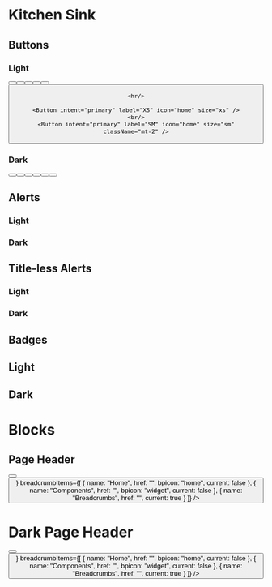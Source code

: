 [//]: # (This file is part of IronERP.)
[//]: # (IronERP is free software: you can redistribute it and/or modify it under the terms of)
[//]: # (the GNU General Public License as published by the Free Software Foundation, either)
[//]: # (version 3 of the License, or &#40;at your option&#41; any later version.)
[//]: # (IronERP is distributed in the hope that it will be useful, but WITHOUT ANY WARRANTY;)
[//]: # (without even the implied warranty of MERCHANTABILITY or FITNESS FOR A PARTICULAR)
[//]: # (PURPOSE. See the GNU General Public License for more details.)
[//]: # (You should have received a copy of the GNU General Public License along with IronERP.)
[//]: # (If not, see <https://www.gnu.org/licenses/>.)


# Kitchen Sink

## Buttons

### Light

<div className="sb-unstyled">
    <Button intent="primary" label="Primary" icon="home" />
    <Button intent="secondary" label="Secondary" icon="refresh" />
    <Button intent="default" label="Default" icon="circle" />
    <Button intent="success" label="Success" icon="confirm" />
    <Button intent="warning" label="Warning" icon="warning-sign" />
    <Button intent="danger" label="Danger" icon="error" />
    
    <hr/>
    
    <Button intent="primary" label="XS" icon="home" size="xs" />
    <br/>
    <Button intent="primary" label="SM" icon="home" size="sm" className="mt-2" />
</div>

### Dark

<div className="sb-unstyled dark bg-slate-800 p-2">
    <Button intent="primary" label="Primary" icon="home" />
    <Button intent="secondary" label="Secondary" icon="refresh" />
    <Button intent="default" label="Default" icon="circle" />
    <Button intent="success" label="Success" icon="confirm" />
    <Button intent="warning" label="Warning" icon="warning-sign" />
    <Button intent="danger" label="Danger" icon="error" />
</div> 

## Alerts

### Light

<div className="sb-unstyled">
    <Alert content="This is a primary alert" intent="primary" icon="info-sign" dismissable={false} title="Primary Alert" />
    <Alert content="This is a secondary alert" intent="secondary" icon="refresh" dismissable={false} title="Secondary Alert" />
    <Alert content="This is a default alert" intent="default" icon="circle" dismissable={false} title="Default Alert" />
    <Alert content="This is a success alert" intent="success" icon="confirm" dismissable={false} title="Success Alert" />
    <Alert content="This is a warning alert" intent="warning" icon="warning-sign" dismissable={false} title="Warning Alert" />
    <Alert content="This is a danger alert" intent="danger" icon="error" dismissable={false} title="Danger Alert" />
</div>

### Dark

<div className="sb-unstyled dark bg-slate-800 p-2">
    <Alert content="This is a primary alert" intent="primary" icon="info-sign" dismissable={false} title="Primary Alert" />
    <Alert content="This is a secondary alert" intent="secondary" icon="refresh" dismissable={false} title="Secondary Alert" />
    <Alert content="This is a default alert" intent="default" icon="circle" dismissable={false} title="Default Alert" />
    <Alert content="This is a success alert" intent="success" icon="confirm" dismissable={false} title="Success Alert" />
    <Alert content="This is a warning alert" intent="warning" icon="warning-sign" dismissable={false} title="Warning Alert" />
    <Alert content="This is a danger alert" intent="danger" icon="error" dismissable={false} title="Danger Alert" />
</div>

## Title-less Alerts

### Light

<div className="sb-unstyled">
    <Alert content="This is a primary alert" intent="primary" icon="info-sign" dismissable={false} />
    <Alert content="This is a secondary alert" intent="secondary" icon="refresh" dismissable={false} />
    <Alert content="This is a default alert" intent="default" icon="circle" dismissable={false} />
    <Alert content="This is a success alert" intent="success" icon="confirm" dismissable={false} />
    <Alert content="This is a warning alert" intent="warning" icon="warning-sign" dismissable={false} />
    <Alert content="This is a danger alert" intent="danger" icon="error" dismissable={false} />
</div>

### Dark

<div className="sb-unstyled dark bg-slate-800 p-2">
    <Alert content="This is a primary alert" intent="primary" icon="info-sign" dismissable={false} />
    <Alert content="This is a secondary alert" intent="secondary" icon="refresh" dismissable={false} />
    <Alert content="This is a default alert" intent="default" icon="circle" dismissable={false} />
    <Alert content="This is a success alert" intent="success" icon="confirm" dismissable={false} />
    <Alert content="This is a warning alert" intent="warning" icon="warning-sign" dismissable={false} />
    <Alert content="This is a danger alert" intent="danger" icon="error" dismissable={false} />
</div>

## Badges

## Light

<div className="sb-unstyled">
    <Badge text="Primary" secondText="with secondary" intent="primary" icon="plus" />
    <Badge text="Default" secondText="with secondary" intent="default" icon="circle" />
    <Badge text="Secondary" secondText="with secondary" intent="secondary" icon="minus" />
    <Badge text="Success" secondText="with secondary" intent="success" icon="confirm" />
    <Badge text="Warning" secondText="with secondary" intent="warning" icon="warning-sign" />
    <Badge text="Danger" secondText="with secondary" intent="danger" icon="error" />
</div>

## Dark

<div className="sb-unstyled dark bg-slate-800 p-2">
    <Badge text="Primary" secondText="with secondary" intent="primary" icon="plus" />
    <Badge text="Default" secondText="with secondary" intent="default" icon="circle" />
    <Badge text="Secondary" secondText="with secondary" intent="secondary" icon="minus" />
    <Badge text="Success" secondText="with secondary" intent="success" icon="confirm" />
    <Badge text="Warning" secondText="with secondary" intent="warning" icon="warning-sign" />
    <Badge text="Danger" secondText="with secondary" intent="danger" icon="error" />
</div>

# Blocks

## Page Header

<div className="sb-unstyled">
    <PageHeader 
        title="Page Header" 
        subtitle="Page header subtitle" 
        buttons={<>
            <Button label="Refresh" intent="default" icon="refresh" />
            <Button label="Add New" intent="primary" icon="plus" />
        </>}
        breadcrumbItems={[
            {
                name: "Home",
                href: "",
                bpicon: "home",
                current: false
            },
            {
                name: "Components",
                href: "",
                bpicon: "widget",
                current: false
            },
            {
                name: "Breadcrumbs",
                href: "",
                current: true
            }
        ]}
    />    
</div>

# Dark Page Header

<div className="sb-unstyled dark bg-slate-800 p-2">
    <PageHeader
        title="Page Header"
        subtitle="Page header subtitle"
        buttons={<>
            <Button label="Refresh" intent="default" icon="refresh" />
            <Button label="Add New" intent="primary" icon="plus" />
        </>}
        breadcrumbItems={[
            {
                name: "Home",
                href: "",
                bpicon: "home",
                current: false
            },
            {
                name: "Components",
                href: "",
                bpicon: "widget",
                current: false
            },
            {
                name: "Breadcrumbs",
                href: "",
                current: true
            }
        ]}
    />
</div>